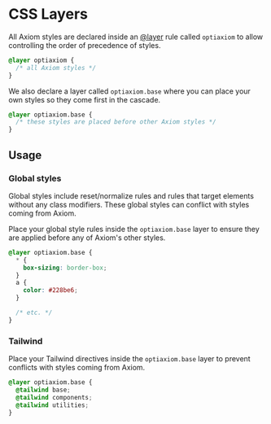 # CSS Layers

All Axiom styles are declared inside an [@layer](https://developer.mozilla.org/en-US/docs/Web/CSS/@layer) rule called `optiaxiom` to allow controlling the order of precedence of styles.

```css
@layer optiaxiom {
  /* all Axiom styles */
}
```

We also declare a layer called `optiaxiom.base` where you can place your own styles so they come first in the cascade.

```css
@layer optiaxiom.base {
  /* these styles are placed before other Axiom styles */
}
```

## Usage

### Global styles

Global styles include reset/normalize rules and rules that target elements without any class modifiers. These global styles can conflict with styles coming from Axiom.

Place your global style rules inside the `optiaxiom.base` layer to ensure they are applied before any of Axiom's other styles.

```css {1,10}
@layer optiaxiom.base {
  * {
    box-sizing: border-box;
  }
  a {
    color: #228be6;
  }

  /* etc. */
}
```

### Tailwind

Place your Tailwind directives inside the `optiaxiom.base` layer to prevent conflicts with styles coming from Axiom.

```css {1,5}
@layer optiaxiom.base {
  @tailwind base;
  @tailwind components;
  @tailwind utilities;
}
```
